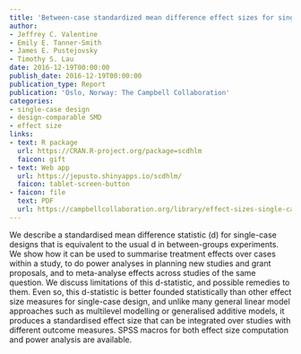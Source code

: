 ```yaml
---
title: 'Between-case standardized mean difference effect sizes for single-case designs: A primer and tutorial using the scdhlm web application'
author:
- Jeffrey C. Valentine
- Emily E. Tanner-Smith
- James E. Pustejovsky
- Timothy S. Lau
date: 2016-12-19T00:00:00
publish_date: 2016-12-19T00:00:00
publication_type: Report
publication: 'Oslo, Norway: The Campbell Collaboration'
categories:
- single-case design
- design-comparable SMD
- effect size
links:
- text: R package
  url: https://CRAN.R-project.org/package=scdhlm
  faicon: gift
- text: Web app
  url: https://jepusto.shinyapps.io/scdhlm/
  faicon: tablet-screen-button
- faicon: file
  text: PDF
  url: https://campbellcollaboration.org/library/effect-sizes-single-case-designs-campbell-discussion-paper-1.html
---
```


We describe a standardised mean difference statistic (d) for single-case designs that is equivalent to the usual d in between-groups experiments. We show how it can be used to summarise treatment effects over cases within a study, to do power analyses in planning new studies and grant proposals, and to meta-analyse effects across studies of the same question. We discuss limitations of this d-statistic, and possible remedies to them. Even so, this d-statistic is better founded statistically than other effect size measures for single-case design, and unlike many general linear model approaches such as multilevel modelling or generalised additive models, it produces a standardised effect size that can be integrated over studies with different outcome measures. SPSS macros for both effect size computation and power analysis are available.

